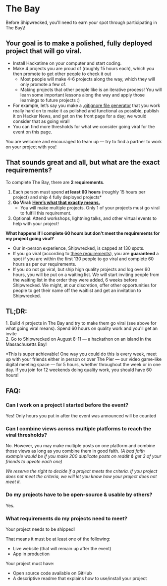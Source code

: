# The Bay

<section id="callout"><p>Before Shipwrecked, you'll need to earn your spot through participating in The Bay\!</p></section>

## Your goal is to make a polished, fully deployed project that will go viral.

* Install Hackatime on your computer and start coding.  
* Make 4 projects you are proud of (roughly 15 hours each), which you then promote to get other people to check it out  
  * Most people will make 4-6 projects along the way, which they will only promote a few of.  
  * Making projects that other people like is an iterative process\! You will learn some important lessons along the way and apply those learnings to future projects :)   
* For example, let’s say you make a [.gitignore file generator](https://github.com/zachlatta/gitignorer) that you work really hard on to make it as polished and functional as possible, publish it on Hacker News, and get on the front page for a day; we would consider that as going viral\!  
* You can find more thresholds for what we consider going viral for the event on this page.

You are welcome and encouraged to team up — try to find a partner to work on your project with you\!

## That sounds great and all, but what are the exact requirements?

To complete The Bay, there are **2 requirements**. 

1. Each person must spend **at least 60 hours** (roughly 15 hours per project) and ship 4 fully deployed projects\*  
2. **Go Viral: [Here’s what that exactly means.](/info/go-viral)**
   * You will make multiple projects. Only 1 of your projects must go viral to fulfill this requirement.
3. Optional: Attend workshops, lightning talks, and other virtual events to help with your project\!

**What happens if I complete 60 hours but don't meet the requirements for my project going viral?** 

- Our in-person experience, Shipwrecked, is capped at 130 spots.
- If you go viral (according to [these requirements](/info/go-viral)), you are **guaranteed** a spot if you are within the first 130 people to go viral and complete 60 hours as per our requirements.
- If you do not go viral, but ship high quality projects and log over 60 hours, you will be put on a waiting list. We will start inviting people from the waiting list in the order they were added, 6 weeks before Shipwrecked. We might, at our discretion, offer other opportunities for people to get their name off the waitlist and get an invitation to Shipwrecked.

## TL;DR:

1\. Build 4 projects in The Bay and try to make them go viral (see above for what going viral means). Spend 60 hours on quality work and you'll get an invite  
2\. Go to Shipwrecked on August 8-11 — a hackathon on an island in the Massachusetts Bay\!

\*This is super achievable\! One way you could do this is every week, meet up with your friends either in person or over The Pier — our video game-like digital meeting space — for 5 hours, whether throughout the week or in one day. If you join for 12 weekends doing quality work, you should have 60 hours\!

## FAQ:
### Can I work on a project I started before the event?
Yes! Only hours you put in after the event was announced will be counted
### Can I combine views across multiple platforms to reach the viral thresholds?
No. However, you may make multiple posts on one platform and combine those views as long as you combine them in good faith. _(A bad faith example would be if you make 200 duplicate posts on reddit & get 3 of your friends to upvote each one)_

_We reserve the right to decide if a project meets the criteria. If you project does not meet the criteria, we will let you know how your project does not meet it._
### Do my projects have to be open-source & usable by others?
Yes.
### What requirements do my projects need to meet?
Your project needs to be shipped! 

That means it must be at least one of the following:
- Live website (that will remain up after the event)
- App in production

Your project must have:

- Open source code available on GitHub
- A descriptive readme that explains how to use/install your project
